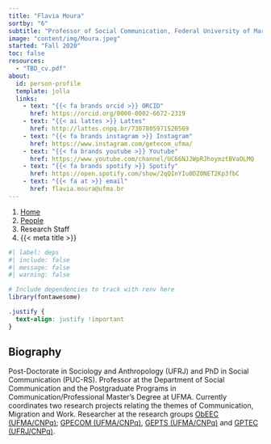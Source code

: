 ```yaml
---
title: "Flavia Moura"
sortby: "6"
subtitle: "Professor of Social Communication, Federal University of Maranhão"
image: "content/img/Moura.jpeg"
started: "Fall 2020"
toc: false
resources: 
  - "TBD_cv.pdf"
about:
  id: person-profile
  template: jolla
  links:
    - text: "{{< fa brands orcid >}} ORCID"
      href: https://orcid.org/0000-0002-6672-2319
    - text: "{{< ai lattes >}} Lattes"
      href: http://lattes.cnpq.br/7307805971520569 
    - text: "{{< fa brands instagram >}} Instagram"
      href: https://www.instagram.com/getecom_ufma/       
    - text: "{{< fa brands youtube >}} Youtube"
      href: https://www.youtube.com/channel/UC66NJJWpRJhoymztBVaOLMQ
    - text: "{{< fa brands spotify >}} Spotify"
      href: https://open.spotify.com/show/2qQInYIu0DZ0NET2Kp3fbC     
    - text: "{{< fa at >}} email"
      href: flavia.moura@ufma.br                
---
```


```{=html}
<nav aria-label="breadcrumb">
  <ol class="breadcrumb">
    <li class="breadcrumb-item"><a href="../../index.html">Home</a></li>
    <li class="breadcrumb-item"><a href="../../people.html">People</a></li>
    <li class="breadcrumb-item active">Research Staff</li>
    <li class="breadcrumb-item active" aria-current="page">{{< meta title >}}</li>
  </ol>
</nav>
```

:::{#person-profile}
:::

```r
#| label: deps
#| include: false
#| message: false
#| warning: false

# Include dependencies to track with renv here
library(fontawesome)

```

```css
.justify {
  text-align: justify !important
}
```

::: {.justify}

## Biography

Post-Doctorate in Sociology and Anthropology (UFRJ) and PhD in Social Communication (PUC-RS). Professor at the Department of Social Communication and the Postgraduate Programs in Communication/Professional Master's Degree at UFMA. Currently coordinates two research projects relating the themes of Communication, Migration and Work. Researcher at the research groups [ObEEC (UFMA/CNPq)](https://portalpadrao.ufma.br/ppgcompro/grupos-de-pesquisa/obeec); [GPECOM (UFMA/CNPq)](https://portalpadrao.ufma.br/ppgcompro/grupos-de-pesquisa/grupo-de-pesquisa-e-estrategias-em-comunicacao), [GEPTS (UFMA/CNPq)](https://gepfs.ufma.br) and [GPTEC (UFRJ/CNPq)](https://www.gptec.org).


:::